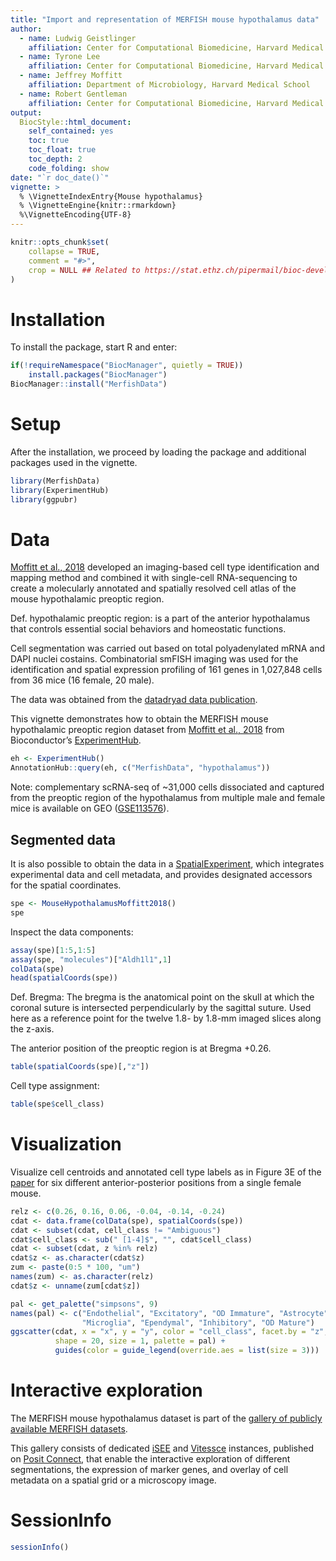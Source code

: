 ```yaml
---
title: "Import and representation of MERFISH mouse hypothalamus data"
author: 
  - name: Ludwig Geistlinger    
    affiliation: Center for Computational Biomedicine, Harvard Medical School
  - name: Tyrone Lee  
    affiliation: Center for Computational Biomedicine, Harvard Medical School
  - name: Jeffrey Moffitt
    affiliation: Department of Microbiology, Harvard Medical School
  - name: Robert Gentleman
    affiliation: Center for Computational Biomedicine, Harvard Medical School
output:
  BiocStyle::html_document:
    self_contained: yes 
    toc: true
    toc_float: true
    toc_depth: 2
    code_folding: show
date: "`r doc_date()`"
vignette: >
  % \VignetteIndexEntry{Mouse hypothalamus}
  % \VignetteEngine{knitr::rmarkdown}
  %\VignetteEncoding{UTF-8}
---
```


```r
knitr::opts_chunk$set(
    collapse = TRUE,
    comment = "#>",
    crop = NULL ## Related to https://stat.ethz.ch/pipermail/bioc-devel/2020-April/016656.html
)
```

# Installation

To install the package, start R and enter: 

```r
if(!requireNamespace("BiocManager", quietly = TRUE))
    install.packages("BiocManager")
BiocManager::install("MerfishData")
``` 

# Setup

After the installation, we proceed by loading the package and additional packages
used in the vignette.

```r
library(MerfishData)
library(ExperimentHub)
library(ggpubr)
```

# Data

[Moffitt et al., 2018](https://doi.org/10.1126/science.aau5324) 
developed an imaging-based cell type identification and mapping method and
combined it with single-cell RNA-sequencing to create a molecularly annotated
and spatially resolved cell atlas of the mouse hypothalamic preoptic region.

Def. hypothalamic preoptic region: is a part of the anterior hypothalamus that 
controls essential social behaviors and homeostatic functions.

Cell segmentation was carried out based on total polyadenylated mRNA and
DAPI nuclei costains. Combinatorial smFISH imaging was used for the 
identification and spatial expression profiling of 161 genes in 1,027,848 cells
from 36 mice (16 female, 20 male).

The data was obtained from the 
[datadryad data publication](https://doi.org/10.5061/dryad.8t8s248).

This vignette demonstrates how to obtain the MERFISH mouse hypothalamic preoptic
region dataset from [Moffitt et al., 2018](https://doi.org/10.1126/science.aau5324)
from Bioconductor's [ExperimentHub](https://bioconductor.org/packages/ExperimentHub).

```r
eh <- ExperimentHub()
AnnotationHub::query(eh, c("MerfishData", "hypothalamus"))
```

Note: complementary scRNA-seq of ~31,000 cells dissociated and captured from the
preoptic region of the hypothalamus from multiple male and female mice is available
on GEO ([GSE113576](https://www.ncbi.nlm.nih.gov/geo/query/acc.cgi?acc=GSE113576)).

## Segmented data

It is also possible to obtain the data in a [SpatialExperiment](https://bioconductor.org/packages/SpatialExperiment), which integrates experimental data and cell metadata, and provides designated accessors for the spatial coordinates.

```r
spe <- MouseHypothalamusMoffitt2018()
spe
```

Inspect the data components:

```r
assay(spe)[1:5,1:5]
assay(spe, "molecules")["Aldh1l1",1]
colData(spe)
head(spatialCoords(spe))
```

Def. Bregma: The bregma is the anatomical point on the skull at which the coronal
suture is intersected perpendicularly by the sagittal suture. Used here as a 
reference point for the twelve 1.8- by 1.8-mm imaged slices along the z-axis.

The anterior position of the preoptic region is at Bregma +0.26.

```r
table(spatialCoords(spe)[,"z"])
```

Cell type assignment:

```r
table(spe$cell_class)
```

# Visualization

Visualize cell centroids and annotated cell type labels as in Figure 3E of the 
[paper](https://doi.org/10.1126/science.aau5324)
for six different anterior-posterior positions from a single female mouse.

```r
relz <- c(0.26, 0.16, 0.06, -0.04, -0.14, -0.24)
cdat <- data.frame(colData(spe), spatialCoords(spe))
cdat <- subset(cdat, cell_class != "Ambiguous")
cdat$cell_class <- sub(" [1-4]$", "", cdat$cell_class)
cdat <- subset(cdat, z %in% relz)
cdat$z <- as.character(cdat$z)
zum <- paste(0:5 * 100, "um")
names(zum) <- as.character(relz)
cdat$z <- unname(zum[cdat$z]) 
```

```r
pal <- get_palette("simpsons", 9)
names(pal) <- c("Endothelial", "Excitatory", "OD Immature", "Astrocyte", "Mural",
                "Microglia", "Ependymal", "Inhibitory", "OD Mature")
ggscatter(cdat, x = "x", y = "y", color = "cell_class", facet.by = "z",
          shape = 20, size = 1, palette = pal) +
          guides(color = guide_legend(override.aes = list(size = 3)))
```

# Interactive exploration

The MERFISH mouse hypothalamus dataset is part of the
[gallery of publicly available MERFISH datasets](https://moffittlab.connect.hms.harvard.edu/merfish/merfish_homepage.html).

This gallery consists of dedicated 
[iSEE](https://bioconductor.org/packages/iSEE) and 
[Vitessce](http://vitessce.io/) instances, published on 
[Posit Connect](https://posit.co/products/enterprise/connect/), 
that enable the interactive exploration of different segmentations,
the expression of marker genes, and overlay of
cell metadata on a spatial grid or a microscopy image.

# SessionInfo

```r
sessionInfo()
```
